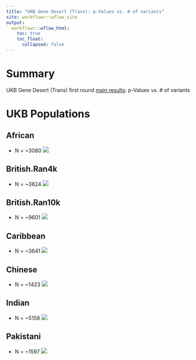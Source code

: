 ```yaml
---
title: "UKB Gene Desert (Trans): p-Values vs. # of variants"
site: workflowr::wflow_site
output:
  workflowr::wflow_html:
    toc: true
    toc_float:
      collapsed: false
---
```


# Summary

UKB Gene Desert (Trans) first round [main results][20190303a]: p-Values vs. # of variants

# UKB Populations

## African
 * N = ~3080 
![](https://raw.githubusercontent.com/mturchin20/InterPath/master/images/ExploringZeros/20190303.InterPath.Vs2.GDs.Analysis.pValsVsNumSNPs.African.vs2.png)

## British.Ran4k
 * N = ~3824
![](https://raw.githubusercontent.com/mturchin20/InterPath/master/images/ExploringZeros/20190303.InterPath.Vs2.GDs.Analysis.pValsVsNumSNPs.British.Ran4000.vs2.png)

## British.Ran10k
 * N = ~9601
![](https://raw.githubusercontent.com/mturchin20/InterPath/master/images/ExploringZeros/20190303.InterPath.Vs2.GDs.Analysis.pValsVsNumSNPs.British.Ran10000.vs2.png)

## Caribbean
 * N = ~3641
![](https://raw.githubusercontent.com/mturchin20/InterPath/master/images/ExploringZeros/20190303.InterPath.Vs2.GDs.Analysis.pValsVsNumSNPs.Caribbean.vs2.png)

## Chinese 
 * N = ~1423
![](https://raw.githubusercontent.com/mturchin20/InterPath/master/images/ExploringZeros/20190303.InterPath.Vs2.GDs.Analysis.pValsVsNumSNPs.Chinese.vs2.png)

## Indian 
 * N = ~5158
![](https://raw.githubusercontent.com/mturchin20/InterPath/master/images/ExploringZeros/20190303.InterPath.Vs2.GDs.Analysis.pValsVsNumSNPs.Indian.vs2.png)

## Pakistani
 * N = ~1597
![](https://raw.githubusercontent.com/mturchin20/InterPath/master/images/ExploringZeros/20190303.InterPath.Vs2.GDs.Analysis.pValsVsNumSNPs.Pakistani.vs2.png)

[20190303a]: https://mturchin20.github.io/InterPath/20190303.InterPath.Vs2.GD.Trans.Analysis.FirstRoundResults.vs1.html

